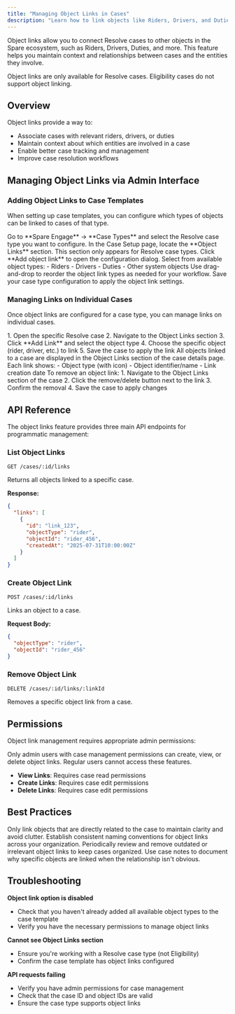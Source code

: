 ```yaml
---
title: "Managing Object Links in Cases"
description: "Learn how to link objects like Riders, Drivers, and Duties to Resolve cases for better case management"
---
```


Object links allow you to connect Resolve cases to other objects in the Spare ecosystem, such as Riders, Drivers, Duties, and more. This feature helps you maintain context and relationships between cases and the entities they involve.

<Note>
Object links are only available for Resolve cases. Eligibility cases do not support object linking.
</Note>

## Overview

Object links provide a way to:
- Associate cases with relevant riders, drivers, or duties
- Maintain context about which entities are involved in a case
- Enable better case tracking and management
- Improve case resolution workflows

## Managing Object Links via Admin Interface

### Adding Object Links to Case Templates

When setting up case templates, you can configure which types of objects can be linked to cases of that type.

<Steps>
  <Step title="Navigate to Case Setup">
    Go to **Spare Engage** → **Case Types** and select the Resolve case type you want to configure.
  </Step>
  
  <Step title="Configure Object Links">
    In the Case Setup page, locate the **Object Links** section. This section only appears for Resolve case types.
  </Step>
  
  <Step title="Add Link Types">
    Click **Add object link** to open the configuration dialog. Select from available object types:
    - Riders
    - Drivers  
    - Duties
    - Other system objects
  </Step>
  
  <Step title="Reorder Links">
    Use drag-and-drop to reorder the object link types as needed for your workflow.
  </Step>
  
  <Step title="Save Configuration">
    Save your case type configuration to apply the object link settings.
  </Step>
</Steps>

### Managing Links on Individual Cases

Once object links are configured for a case type, you can manage links on individual cases.

<Accordion>
  <AccordionItem title="Adding Links to a Case">
    1. Open the specific Resolve case
    2. Navigate to the Object Links section
    3. Click **Add Link** and select the object type
    4. Choose the specific object (rider, driver, etc.) to link
    5. Save the case to apply the link
  </AccordionItem>
  
  <AccordionItem title="Viewing Linked Objects">
    All objects linked to a case are displayed in the Object Links section of the case details page. Each link shows:
    - Object type (with icon)
    - Object identifier/name
    - Link creation date
  </AccordionItem>
  
  <AccordionItem title="Removing Links">
    To remove an object link:
    1. Navigate to the Object Links section of the case
    2. Click the remove/delete button next to the link
    3. Confirm the removal
    4. Save the case to apply changes
  </AccordionItem>
</Accordion>

## API Reference

The object links feature provides three main API endpoints for programmatic management:

### List Object Links

```http
GET /cases/:id/links
```

Returns all objects linked to a specific case.

**Response:**
```json
{
  "links": [
    {
      "id": "link_123",
      "objectType": "rider",
      "objectId": "rider_456",
      "createdAt": "2025-07-31T10:00:00Z"
    }
  ]
}
```

### Create Object Link

```http
POST /cases/:id/links
```

Links an object to a case.

**Request Body:**
```json
{
  "objectType": "rider",
  "objectId": "rider_456"
}
```

### Remove Object Link

```http
DELETE /cases/:id/links/:linkId
```

Removes a specific object link from a case.

## Permissions

Object link management requires appropriate admin permissions:

<Warning>
Only admin users with case management permissions can create, view, or delete object links. Regular users cannot access these features.
</Warning>

- **View Links**: Requires case read permissions
- **Create Links**: Requires case edit permissions  
- **Delete Links**: Requires case edit permissions

## Best Practices

<CardGroup cols={2}>
  <Card title="Link Relevant Objects" icon="link">
    Only link objects that are directly related to the case to maintain clarity and avoid clutter.
  </Card>
  
  <Card title="Use Consistent Naming" icon="tag">
    Establish consistent naming conventions for object links across your organization.
  </Card>
  
  <Card title="Regular Cleanup" icon="broom">
    Periodically review and remove outdated or irrelevant object links to keep cases organized.
  </Card>
  
  <Card title="Document Relationships" icon="file-text">
    Use case notes to document why specific objects are linked when the relationship isn't obvious.
  </Card>
</CardGroup>

## Troubleshooting

**Object link option is disabled**
- Check that you haven't already added all available object types to the case template
- Verify you have the necessary permissions to manage object links

**Cannot see Object Links section**
- Ensure you're working with a Resolve case type (not Eligibility)
- Confirm the case template has object links configured

**API requests failing**
- Verify you have admin permissions for case management
- Check that the case ID and object IDs are valid
- Ensure the case type supports object links

